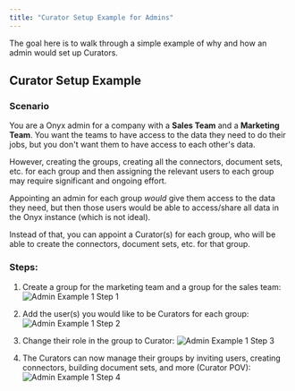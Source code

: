```yaml
---
title: "Curator Setup Example for Admins"
---
```


The goal here is to walk through a simple example of why and how an admin would set up Curators.

## Curator Setup Example

### Scenario

You are a Onyx admin for a company with a **Sales Team** and a **Marketing Team**. You want the teams to have access to the data they need to do their jobs, but you don't want them to have access to each other's data.

However, creating the groups, creating all the connectors, document sets, etc. for each group and then assigning the relevant users to each group may require significant and ongoing effort.

Appointing an admin for each group _would_ give them access to the data they need, but then those users would be able to access/share all data in the Onyx instance (which is not ideal).

Instead of that, you can appoint a Curator(s) for each group, who will be able to create the connectors, document sets, etc. for that group.

### Steps:

1. Create a group for the marketing team and a group for the sales team:
   ![Admin Example 1 Step 1](/assets/images/curator/admin_example_1_step_1.gif)

2. Add the user(s) you would like to be Curators for each group:
   ![Admin Example 1 Step 2](/assets/images/curator/admin_example_1_step_2.gif)

3. Change their role in the group to Curator:
   ![Admin Example 1 Step 3](/assets/images/curator/admin_example_1_step_3.gif)

4. The Curators can now manage their groups by inviting users, creating connectors, building document sets, and more (Curator POV):
   ![Admin Example 1 Step 4](/assets/images/curator/admin_example_1_step_4.gif)
